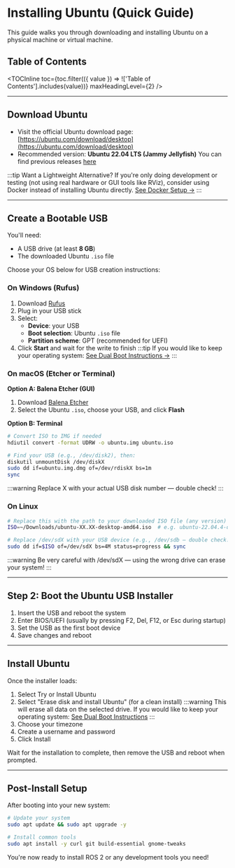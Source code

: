 
# Installing Ubuntu (Quick Guide)

This guide walks you through downloading and installing Ubuntu on a physical machine or virtual machine.

## Table of Contents

<TOCInline
  toc={toc.filter(({ value }) => !['Table of Contents'].includes(value))}
  maxHeadingLevel={2}
/>

---

## Download Ubuntu

- Visit the official Ubuntu download page:
  [https://ubuntu.com/download/desktop](https://ubuntu.com/download/desktop)
- Recommended version: **Ubuntu 22.04 LTS (Jammy Jellyfish)**
You can find previous releases [here](https://ubuntu.com/download/alternative-downloads#past-releases-and-other-flavours)

:::tip Want a Lightweight Alternative?
If you're only doing development or testing (not using real hardware or GUI tools like RViz), consider using Docker instead of installing Ubuntu directly.
[See Docker Setup →](docker)
:::

---

## Create a Bootable USB
You'll need:
- A USB drive (at least **8 GB**)
- The downloaded Ubuntu `.iso` file

Choose your OS below for USB creation instructions:

### On Windows (Rufus)

1. Download [Rufus](https://rufus.ie)
2. Plug in your USB stick
3. Select:
   - **Device**: your USB
   - **Boot selection**: Ubuntu `.iso` file
   - **Partition scheme**: GPT (recommended for UEFI)
4. Click **Start** and wait for the write to finish
:::tip
If you would like to keep your operating system:
[See Dual Boot Instructions →](dual-boot)
:::

### On macOS (Etcher or Terminal)

**Option A: Balena Etcher (GUI)**
1. Download [Balena Etcher](https://www.balena.io/etcher/)
2. Select the Ubuntu `.iso`, choose your USB, and click **Flash**

**Option B: Terminal**

```bash
# Convert ISO to IMG if needed
hdiutil convert -format UDRW -o ubuntu.img ubuntu.iso

# Find your USB (e.g., /dev/disk2), then:
diskutil unmountDisk /dev/diskX
sudo dd if=ubuntu.img.dmg of=/dev/rdiskX bs=1m
sync
```
:::warning
Replace X with your actual USB disk number — double check!
:::

### On Linux
```bash
# Replace this with the path to your downloaded ISO file (any version)
ISO=~/Downloads/ubuntu-XX.XX-desktop-amd64.iso  # e.g. ubuntu-22.04.4-desktop-amd64.iso

# Replace /dev/sdX with your USB device (e.g., /dev/sdb — double check!)
sudo dd if=$ISO of=/dev/sdX bs=4M status=progress && sync
```
:::warning
Be very careful with /dev/sdX — using the wrong drive can erase your system!
:::

---

## Step 2: Boot the Ubuntu USB Installer

1. Insert the USB and reboot the system
2. Enter BIOS/UEFI (usually by pressing F2, Del, F12, or Esc during startup)
3. Set the USB as the first boot device
4. Save changes and reboot

---

## Install Ubuntu

Once the installer loads:

1. Select Try or Install Ubuntu
2. Select "Erase disk and install Ubuntu" (for a clean install)
:::warning
This will erase all data on the selected drive.
If you would like to keep your operating system: [See Dual Boot Instructions](dual-boot)
:::
3. Choose your timezone
4. Create a username and password
5. Click Install

Wait for the installation to complete, then remove the USB and reboot when prompted.

---

## Post-Install Setup
After booting into your new system:

```bash
# Update your system
sudo apt update && sudo apt upgrade -y

# Install common tools
sudo apt install -y curl git build-essential gnome-tweaks
```

You're now ready to install ROS 2 or any development tools you need!
